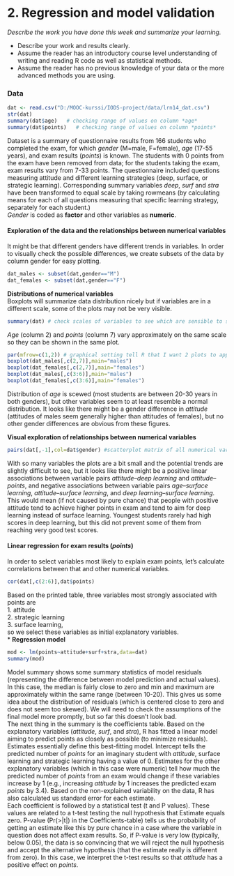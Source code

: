 # 2. Regression and model validation

*Describe the work you have done this week and summarize your learning.*

- Describe your work and results clearly. 
- Assume the reader has an introductory course level understanding of writing and reading R code as well as statistical methods.
- Assume the reader has no previous knowledge of your data or the more advanced methods you are using.

### Data 
```r
dat <- read.csv("D:/MOOC-kurssi/IODS-project/data/lrn14_dat.csv") 
str(dat)
summary(dat$age)   # checking range of values on column *age*
summary(dat$points)   # checking range of values on column *points*
```
Dataset is a summary of questionnaire results from 166 students who completed the exam, for which *gender* (M=male, F=female), *age* (17-55 years), and exam results (*points*) is known. The students with 0 points from the exam have been removed from data; for the students taking the exam, exam results vary from 7-33 points. The questionnaire included questions measuring attitude and different learning strategies (deep, surface, or strategic learning). Corresponding summary variables *deep*, *surf* and *stra* have been transformed to equal scale by taking rowmeans (by calculating means for each of all questions measuring that specific learning strategy, separately for each student.)   
*Gender* is coded as **factor** and other variables as **numeric**.

#### Exploration of the data and the relationships between numerical variables  
It might be that different genders have different trends in variables. In order to visually check the possible differences, we create subsets of the data by column gender for easy plotting.  

```r
dat_males <- subset(dat,gender=="M")  
dat_females <- subset(dat,gender=="F")  
```  
    
**Distributions of numerical variables**  
Boxplots will summarize data distribution nicely but if variables are in a different scale, some of the plots may not be very visible.  
```r
summary(dat) # check scales of variables to see which are sensible to show in the same plot   
```
*Age* (column 2) and *points* (column 7) vary approximately on the same scale so they can be shown in the same plot.  
```r
par(mfrow=c(1,2)) # graphical setting tell R that I want 2 plots to appear side by side
boxplot(dat_males[,c(2,7)],main="males")     
boxplot(dat_females[,c(2,7)],main="females")     
boxplot(dat_males[,c(3:6)],main="males")  
boxplot(dat_females[,c(3:6)],main="females")  
```  
Distribution of *age* is scewed (most students are between 20-30 years in both genders), but other variables seem to at least resemble a normal distribution. It looks like there might be a gender difference in *attitude* (attitudes of males seem generally higher than attitudes of females), but no other gender differences are obvious from these figures.  

**Visual exploration of relationships between numerical variables**  
```r
pairs(dat[,-1],col=dat$gender) #scatterplot matrix of all numerical variables and colors points by gender  
```  
With so many variables the plots are a bit small and the potential trends are slightly difficult to see, but it looks like there might be a positive linear associations between variable pairs *attitude*--*deep learning* and *attitude*--*points*, and negative associations between variable pairs *age*--*surface learning*, *attitude*--*surface learning*, and *deep learning*--*surface learning*. This would mean (if not caused by pure chance) that people with positive attitude tend to achieve higher points in exam and tend to aim for deep learning instead of surface learning. Youngest students rarely had high scores in deep learning, but this did not prevent some of them from reaching very good test scores.  

#### Linear regression for exam results (*points*)  
In order to select variables most likely to explain exam points, let's calculate correlations between that and other numerical variables.  
```r
cor(dat[,c(2:6)],dat$points)  
```
Based on the printed table, three variables most strongly associated with points are  
1. attitude  
2. strategic learning  
3. surface learning,  
so we select these variables as initial explanatory variables.  
* **Regression model**  
```r
mod <- lm(points~attitude+surf+stra,data=dat)
summary(mod)  
```  
Model summary shows some summary statistics of model residuals (representing the difference between model prediction and actual values). In this case, the median is fairly close to zero and min and maximum are approximately within the same range (between 10-20). This gives us some idea about the distribution of residuals (which is centered close to zero and does not seem too skewed). We will need to check the assumptions of the final model more promptly, but so far this doesn't look bad.  
The next thing in the summary is the coefficients table. Based on the explanatory variables (*attitude*, *surf*, and *stra*), R has fitted a linear model aiming to predict points as closely as possible (to minimize residuals). Estimates essentially define this best-fitting model. Intercept tells the predicted number of *points* for an imaginary student with *attitude*, surface learning and strategic learning having a value of 0. Estimates for the other explanatory variables (which in this case were numeric) tell how much the predicted number of *points* from an exam would change if these variables increase by 1 (e.g., increasing *attitude* by 1 increases the predicted exam *points* by 3.4). Based on the non-explained variability on the data, R has also calculated us standard error for each estimate.  
Each coefficient is followed by a statistical test (t and P values). These values are related to a t-test testing the null hypothesis that Estimate equals zero. P-value (Pr(>|t|) in the Coefficients-table) tells us the probability of getting an estimate like this by pure chance in a case where the variable in question does not affect exam results. So, if P-value is very low (typically, below 0.05), the data is so convincing that we will reject the null hypothesis and accept the alternative hypothesis (that the estimate really is different from zero). In this case, we interpret the t-test results so that *attitude* has a positive effect on *points*. 
